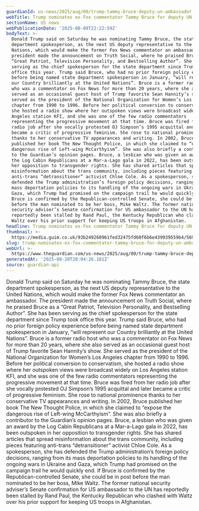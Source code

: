 ```yaml
---
guardianId: us-news/2025/aug/09/trump-tammy-bruce-deputy-un-ambassador
webTitle: Trump nominates ex-Fox commentator Tammy Bruce for deputy UN ambassador
sectionName: US news
webPublicationDate: '2025-08-09T22:22:59Z'
bodyText: >-
  Donald Trump said on Saturday he was nominating Tammy Bruce, the state
  department spokesperson, as the next US deputy representative to the United
  Nations, which would make the former Fox News commentator an ambassador. The
  president made the announcement on Truth Social, where he praised Bruce as a
  “Great Patriot, Television Personality, and Bestselling Author”. She has been
  serving as the chief spokesperson for the state department since Trump took
  office this year. Trump said Bruce, who had no prior foreign policy experience
  before being named state department spokesperson in January, “will represent
  our Country brilliantly at the United Nations”. Bruce is a former radio host
  who was a commentator on Fox News for more than 20 years, where she also
  served as an occasional guest host of Trump favorite Sean Hannity’s show. She
  served as the president of the National Organization for Women’s Los Angeles
  chapter from 1990 to 1996. Before her political conversion to conservatism,
  she hosted a radio show where her outspoken views were broadcast widely on Los
  Angeles station KFI, and she was one of the few radio commentators
  representing the progressive movement at that time. Bruce was fired from her
  radio job after she vocally protested OJ Simpson’s 1995 acquittal and later
  became a critic of progressive feminism. She rose to national prominence
  thanks to her conservative TV appearances and writing. In 2002, Bruce
  published her book The New Thought Police, in which she claimed to “expose the
  dangerous rise of Left-wing McCarthyism”. She was also briefly a contributor
  to the Guardian’s opinion pages. Bruce, a lesbian who was given an award by
  the Log Cabin Republicans at a Mar-a-Lago gala in 2022, has been outspoken in
  her opposition to transgender rights. She has shared articles that spread
  misinformation about the trans community, including pieces featuring
  anti-trans “detransitioner” activist Chloe Cole. As a spokesperson, she has
  defended the Trump administration’s foreign policy decisions, ranging from its
  mass deportation policies to its handling of the ongoing wars in Ukraine and
  Gaza, which Trump had promised on the campaign trail he would quickly end. If
  Bruce is confirmed by the Republican-controlled Senate, she could be in post
  before the man nominated to be her boss, Mike Waltz. The former national
  security adviser’s Senate confirmation for US ambassador to the UN has
  reportedly been stalled by Rand Paul, the Kentucky Republican who clashed with
  Waltz over his prior support for keeping US troops in Afghanistan.
headline: Trump nominates ex-Fox commentator Tammy Bruce for deputy UN ambassador
thumbnail: >-
  https://media.guim.co.uk/93b249260961fed32475fd60f6b6e439939559b4/569_0_3819_3057/500.jpg
slug: trump-nominates-ex-fox-commentator-tammy-bruce-for-deputy-un-ambassador
webUrl: >-
  https://www.theguardian.com/us-news/2025/aug/09/trump-tammy-bruce-deputy-un-ambassador
generatedAt: '2025-08-28T20:04:26.181Z'
source: guardian-api
---
```

Donald Trump said on Saturday he was nominating Tammy Bruce, the state department spokesperson, as the next US deputy representative to the United Nations, which would make the former Fox News commentator an ambassador. The president made the announcement on Truth Social, where he praised Bruce as a “Great Patriot, Television Personality, and Bestselling Author”. She has been serving as the chief spokesperson for the state department since Trump took office this year. Trump said Bruce, who had no prior foreign policy experience before being named state department spokesperson in January, “will represent our Country brilliantly at the United Nations”. Bruce is a former radio host who was a commentator on Fox News for more than 20 years, where she also served as an occasional guest host of Trump favorite Sean Hannity’s show. She served as the president of the National Organization for Women’s Los Angeles chapter from 1990 to 1996. Before her political conversion to conservatism, she hosted a radio show where her outspoken views were broadcast widely on Los Angeles station KFI, and she was one of the few radio commentators representing the progressive movement at that time. Bruce was fired from her radio job after she vocally protested OJ Simpson’s 1995 acquittal and later became a critic of progressive feminism. She rose to national prominence thanks to her conservative TV appearances and writing. In 2002, Bruce published her book The New Thought Police, in which she claimed to “expose the dangerous rise of Left-wing McCarthyism”. She was also briefly a contributor to the Guardian’s opinion pages. Bruce, a lesbian who was given an award by the Log Cabin Republicans at a Mar-a-Lago gala in 2022, has been outspoken in her opposition to transgender rights. She has shared articles that spread misinformation about the trans community, including pieces featuring anti-trans “detransitioner” activist Chloe Cole. As a spokesperson, she has defended the Trump administration’s foreign policy decisions, ranging from its mass deportation policies to its handling of the ongoing wars in Ukraine and Gaza, which Trump had promised on the campaign trail he would quickly end. If Bruce is confirmed by the Republican-controlled Senate, she could be in post before the man nominated to be her boss, Mike Waltz. The former national security adviser’s Senate confirmation for US ambassador to the UN has reportedly been stalled by Rand Paul, the Kentucky Republican who clashed with Waltz over his prior support for keeping US troops in Afghanistan.
